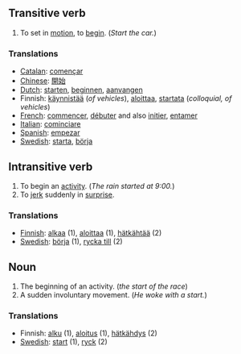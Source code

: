 ==Transitive verb==

#To set in [[motion]], to [[begin]].  (''Start the car.'')

===Translations===

*[[Catalan]]: [[començar]]
*[[Chinese]]: [[開始]]
*[[Dutch]]: [[starten]], [[beginnen]], [[aanvangen]]
*Finnish: [[käynnistää]] (''of vehicles''), [[aloittaa]], [[startata]] (''colloquial, of vehicles'')
*[[French]]: [[commencer]], [[débuter]] and also [[initier]], [[entamer]]  
*[[Italian]]: [[cominciare]]
*[[Spanish]]: [[empezar]]
*[[Swedish]]: [[starta]], [[börja]]

==Intransitive verb==

#To begin an [[activity]].  (''The rain started at 9:00.'')
#To [[jerk]] suddenly in [[surprise]]. 

===Translations===

*[[Finnish]]: [[alkaa]] (1), [[aloittaa]] (1), [[hätkähtää]] (2)
*[[Swedish]]: [[börja]] (1), [[rycka till]] (2)

==Noun==

#The beginning of an activity. (''the start of the race'')
#A sudden involuntary movement. (''He woke with a start.'')

===Translations===
*Finnish: [[alku]] (1), [[aloitus]] (1), [[hätkähdys]] (2)
*[[Swedish]]: [[start]] (1), [[ryck]] (2)